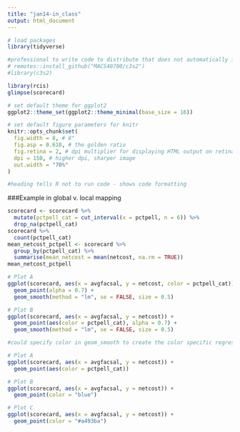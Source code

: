 ```yaml
---
title: "jan14-in_class"
output: html_document
---
```


```r
# load packages
library(tidyverse)

#professional to write code to distribute that does not automatically install anything onto their advice or any install needs to be commented out like below
# remotes::install_github("MACS40700/c3s2")
#library(c3s2)

library(rcis)
glimpse(scorecard)

```

```r
# set default theme for ggplot2
ggplot2::theme_set(ggplot2::theme_minimal(base_size = 16))
```

```r
# set default figure parameters for knitr
knitr::opts_chunk$set(
  fig.width = 8, # 8"
  fig.asp = 0.618, # the golden ratio
  fig.retina = 2, # dpi multiplier for displaying HTML output on retina
  dpi = 150, # higher dpi, sharper image
  out.width = "70%"
)
```

```r
#heading tells R not to run code - shows code formatting 
```

###Example in global v. local mapping

```r
scorecard <- scorecard %>%
  mutate(pctpell_cat = cut_interval(x = pctpell, n = 6)) %>%
  drop_na(pctpell_cat)
scorecard %>%
  count(pctpell_cat)
mean_netcost_pctpell <- scorecard %>%
  group_by(pctpell_cat) %>%
  summarise(mean_netcost = mean(netcost, na.rm = TRUE))
mean_netcost_pctpell

```

```r
# Plot A 
ggplot(scorecard, aes(x = avgfacsal, y = netcost, color = pctpell_cat)) +
  geom_point(alpha = 0.7) +
  geom_smooth(method = "lm", se = FALSE, size = 0.5)
```

```r
# Plot B 
ggplot(scorecard, aes(x = avgfacsal, y = netcost)) +
  geom_point(aes(color = pctpell_cat), alpha = 0.7) +
  geom_smooth(method = "lm", se = FALSE, size = 0.5)

#could specify color in geom_smooth to create the color specific regression lines
```
```r


# Plot A
ggplot(scorecard, aes(x = avgfacsal, y = netcost)) +
  geom_point(aes(color = pctpell_cat))

# Plot B
ggplot(scorecard, aes(x = avgfacsal, y = netcost)) +
  geom_point(color = "blue")

# Plot C
ggplot(scorecard, aes(x = avgfacsal, y = netcost)) +
  geom_point(color = "#a493ba")
```

